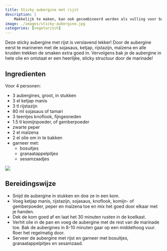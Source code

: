 ```yaml
---
title: Sticky aubergine met rijst
description: |
    Makkelijk te maken, kan ook gecombineerd worden als vulling voor bao buns.
image: ./images/sticky-aubergine.jpg
categories: [vegetarisch]
---
```


:::{.grid}
:::{.g-col-8}
Deze sticky aubergine met rijst is verslavend lekker! Door de aubergine eerst te marineren met de sojasaus, ketjap, rijstazijn, maïzena en alle kruiden trekken de smaken extra goed in. Vervolgens bak je de aubergine in hete olie en ontstaat er een heerlijke, sticky structuur door de marinade!

## Ingredienten
Voor 4 personen:

 - 3 aubergines, groot, in stukken
 - 3 el ketjap manis
 - 3 tl rijstazijn
 - 80 ml sojasaus of tamari
 - 3 teentjes knoflook, fijngesneden
 - 1.5 tl komijnpoeder, of gemberpoeder
 - zwarte peper
 - 2 el maïzena
 - 2 el olie om in te bakken
 - garneer met:
   - bosuitjes
   - granaatappelpitjes
   - sesamzaadjes
:::
:::{.g-col-4}
![](./images/sticky-aubergine.jpg)
:::
:::


## Bereidingswijze
- Snijd de aubergine in stukken en doe ze in een kom.
- Voeg ketjap manis, rijstazijn, sojasaus, knoflook, komijn- of gemberpoeder, peper en maïzena toe en mix het goed door elkaar met je handen.
- Dek de kom goed af en laat het 30 minuten rusten in de koelkast.
- Verhit olie in de pan en voeg de aubergine met de rest van de marinade toe. Bak de aubergines in 8-10 minuten gaar op een middelhoog vuur. Roer het regelmatig door.
- Serveer de aubergine met rijst en garneer met bosuitjes, granaatappelpitjes en sesamzaad.